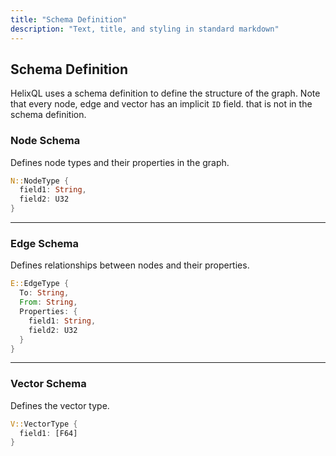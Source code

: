 ```yaml
---
title: "Schema Definition"
description: "Text, title, and styling in standard markdown"
---
```


## Schema Definition

HelixQL uses a schema definition to define the structure of the graph.
Note that every node, edge and vector has an implicit `ID` field. that is not in the schema definition.

### Node Schema

Defines node types and their properties in the graph.

```rust
N::NodeType {
  field1: String,
  field2: U32
}
```

---

### Edge Schema

Defines relationships between nodes and their properties.

```rust
E::EdgeType {
  To: String,
  From: String,
  Properties: {
    field1: String,
    field2: U32
  }
}
```

---

### Vector Schema

Defines the vector type.

```rust
V::VectorType {
  field1: [F64]
}
```
